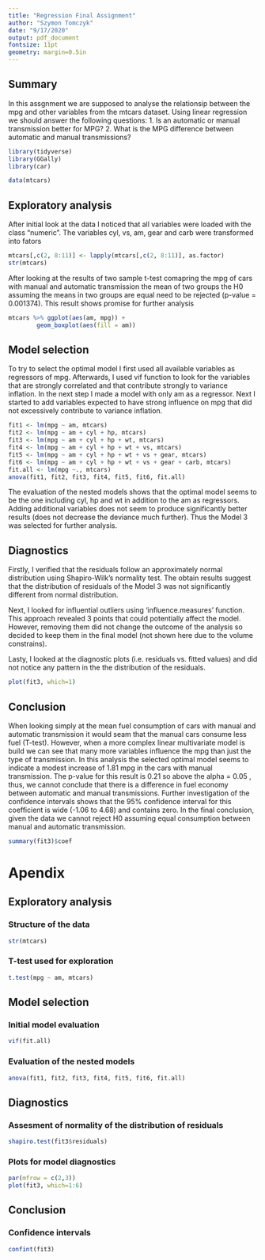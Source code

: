 ```yaml
---
title: "Regression Final Assignment"
author: "Szymon Tomczyk"
date: "9/17/2020"
output: pdf_document
fontsize: 11pt
geometry: margin=0.5in
---
```


## Summary
In this assgnment we are supposed to analyse the relationsip between the mpg and other variables from the mtcars dataset. Using linear regression we should answer the following questions:
1. Is an automatic or manual transmission better for MPG?
2. What is the MPG difference between automatic and manual transmissions?
```r
library(tidyverse)
library(GGally)
library(car)

data(mtcars)
```


## Exploratory analysis
After initial look at the data I noticed that all variables were loaded with the class "numeric". The variables cyl, vs, am, gear and carb were transformed into fators
```r
mtcars[,c(2, 8:11)] <- lapply(mtcars[,c(2, 8:11)], as.factor) 
str(mtcars)
```
After looking at the results of two sample t-test comapring the mpg of cars with manual and automatic transmission the mean of two groups the H0 assuming the means in two groups are equal need to be rejected (p-value = 0.001374). This result shows promise for further analysis

```r
mtcars %>% ggplot(aes(am, mpg)) +
        geom_boxplot(aes(fill = am))
```

## Model selection
To try to select the optimal model I first used all available variables as regressors of mpg. Afterwards, I used vif function to look for the variables that are strongly correlated and that contribute strongly to variance inflation. In the next step I made a model with only am as a regressor. Next I started to add variables expected to have strong influence on mpg that did not excessively contribute to variance inflation.
```r
fit1 <- lm(mpg ~ am, mtcars)
fit2 <- lm(mpg ~ am + cyl + hp, mtcars)
fit3 <- lm(mpg ~ am + cyl + hp + wt, mtcars)
fit4 <- lm(mpg ~ am + cyl + hp + wt + vs, mtcars)
fit5 <- lm(mpg ~ am + cyl + hp + wt + vs + gear, mtcars)
fit6 <- lm(mpg ~ am + cyl + hp + wt + vs + gear + carb, mtcars)
fit.all <- lm(mpg ~., mtcars)
anova(fit1, fit2, fit3, fit4, fit5, fit6, fit.all)
```
The evaluation of the nested models shows that the optimal model seems to be the one including cyl, hp and wt in addition to the am as regressors. Adding additional variables does not seem to produce significantly better results (does not decrease the deviance much further). Thus the Model 3 was selected for further analysis.

## Diagnostics
Firstly, I verified that the residuals follow an approximately normal distribution using Shapiro-Wilk's normality test. The obtain results suggest that the distribution of residuals of the Model 3 was not significantly different from normal distribution.

Next, I looked for influential outliers using 'influence.measures' function. This approach revealed 3 points that could potentially affect the model. However, removing them did not change the outcome of the analysis so decided to keep them in the final model (not shown here due to the volume constrains).

Lasty, I looked at the diagnostic plots (i.e. residuals vs. fitted values) and did not notice any pattern in the the distribution of the residuals. 

```r
plot(fit3, which=1)
```

## Conclusion
When looking simply at the mean fuel consumption of cars with manual and automatic transmission it would seam that the manual cars consume less fuel (T-test). However, when a more complex linear multivariate model is build we can see that many more variables influence the mpg than just the type of transmission. In this analysis the selected optimal model seems to indicate a modest increase of 1.81 mpg in the cars with manual transmission. The p-value for this result is 0.21 so above the alpha = 0.05 , thus, we cannot conclude that there is a difference in fuel economy between automatic and manual transmissions. Further investigation of the confidence intervals shows that the 95% confidence interval for this coefficient is wide (-1.06 to 4.68) and contains zero. In the final conclusion, given the data we cannot reject H0 assuming equal consumption between manual and automatic transmission. 
```r
summary(fit3)$coef
```


# Apendix
## Exploratory analysis
### Structure of the data
```r
str(mtcars)
```
### T-test used for exploration
```r
t.test(mpg ~ am, mtcars)
```

## Model selection
### Initial model evaluation
```r
vif(fit.all)
```
### Evaluation of the nested models
```r
anova(fit1, fit2, fit3, fit4, fit5, fit6, fit.all)
```

## Diagnostics
### Assesment of normality of the distribution of residuals
```r
shapiro.test(fit3$residuals)
```
### Plots for model diagnostics
```r
par(mfrow = c(2,3))
plot(fit3, which=1:6)
```

## Conclusion
### Confidence intervals
```r
confint(fit3)
```





